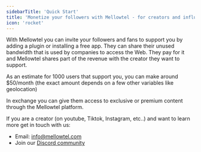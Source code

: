 ```yaml
---
sidebarTitle: 'Quick Start'
title: 'Monetize your followers with Mellowtel - for creators and influencers'
icon: 'rocket'
---
```


With Mellowtel you can invite your followers and fans to support you by adding a plugin or installing a free app.
They can share their unused bandwidth that is used by companies to access the Web. They pay for it and Mellowtel shares part of the revenue with the creator they want to support.

As an estimate for 1000 users that support you, you can make around $50/month (the exact amount depends on a few other variables like geolocation)

In exchange you can give them access to exclusive or premium content through the Mellowtel platform.


If you are a creator (on youtube, Tiktok, Instagram, etc..) and want to learn more get in touch with us:

- Email: info@mellowtel.com
- Join our [Discord community](https://discord.com/invite/txAZp4MSDe)
